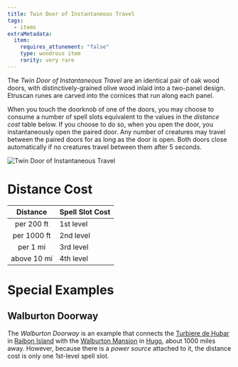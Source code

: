 ```yaml
---
title: Twin Door of Instantaneous Travel
tags:
  - items
extraMetadata:
  item:
    requires_attunement: "false"
    type: wondrous item
    rarity: very rare
---
```


The _Twin Door of Instantaneous Travel_ are an identical pair of oak wood doors,
with distinctively-grained olive wood inlaid into a two-panel design. Etruscan
runes are carved into the cornices that run along each panel.

When you touch the doorknob of one of the doors, you may choose to consume a
number of spell slots equivalent to the values in the _distance cost_ table
below. If you choose to do so, when you open the door, you instantaneously open
the paired door. Any number of creatures may travel between the paired doors for
as long as the door is open. Both doors close automatically if no creatures
travel between them after 5 seconds.

<Image
  src="../../../../public/items/twin-door-of-instantaneous-travel.jpg"
  alt="Twin Door of Instantaneous Travel"
  width={200}
/>

# Distance Cost

|  Distance   | Spell Slot Cost |
| :---------: | --------------- |
| per 200 ft  | 1st level       |
| per 1000 ft | 2nd level       |
|  per 1 mi   | 3rd level       |
| above 10 mi | 4th level       |

# Special Examples

## Walburton Doorway

The _Walburton Doorway_ is an example that connects the
[Turbiere de Hubar](../locations/turbiere-de-hubar.mdx) in
[Raibon Island](../locations/raibon-island.mdx) with the
[Walburton Mansion](../locations/walburton-mansion.mdx) in
[Hugo](../locations/hugo.mdx), about 1000 miles away. However, because there is
a _power source_ attached to it, the distance cost is only one 1st-level spell
slot.

